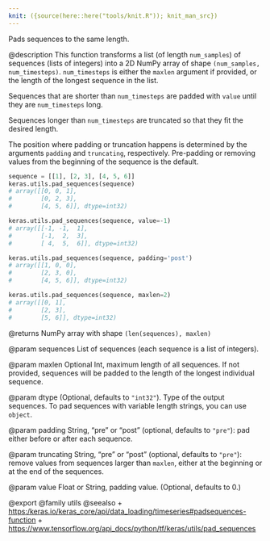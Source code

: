 ```yaml
---
knit: ({source(here::here("tools/knit.R")); knit_man_src})
---
```

Pads sequences to the same length.

@description
This function transforms a list (of length `num_samples`)
of sequences (lists of integers)
into a 2D NumPy array of shape `(num_samples, num_timesteps)`.
`num_timesteps` is either the `maxlen` argument if provided,
or the length of the longest sequence in the list.

Sequences that are shorter than `num_timesteps`
are padded with `value` until they are `num_timesteps` long.

Sequences longer than `num_timesteps` are truncated
so that they fit the desired length.

The position where padding or truncation happens is determined by
the arguments `padding` and `truncating`, respectively.
Pre-padding or removing values from the beginning of the sequence is the
default.

```python
sequence = [[1], [2, 3], [4, 5, 6]]
keras.utils.pad_sequences(sequence)
# array([[0, 0, 1],
#        [0, 2, 3],
#        [4, 5, 6]], dtype=int32)
```

```python
keras.utils.pad_sequences(sequence, value=-1)
# array([[-1, -1,  1],
#        [-1,  2,  3],
#        [ 4,  5,  6]], dtype=int32)
```

```python
keras.utils.pad_sequences(sequence, padding='post')
# array([[1, 0, 0],
#        [2, 3, 0],
#        [4, 5, 6]], dtype=int32)
```

```python
keras.utils.pad_sequences(sequence, maxlen=2)
# array([[0, 1],
#        [2, 3],
#        [5, 6]], dtype=int32)
```

@returns
    NumPy array with shape `(len(sequences), maxlen)`

@param sequences
List of sequences (each sequence is a list of integers).

@param maxlen
Optional Int, maximum length of all sequences. If not provided,
sequences will be padded to the length of the longest individual
sequence.

@param dtype
(Optional, defaults to `"int32"`). Type of the output sequences.
To pad sequences with variable length strings, you can use `object`.

@param padding
String, "pre" or "post" (optional, defaults to `"pre"`):
pad either before or after each sequence.

@param truncating
String, "pre" or "post" (optional, defaults to `"pre"`):
remove values from sequences larger than
`maxlen`, either at the beginning or at the end of the sequences.

@param value
Float or String, padding value. (Optional, defaults to 0.)

@export
@family utils
@seealso
+ <https:/keras.io/keras_core/api/data_loading/timeseries#padsequences-function>
+ <https://www.tensorflow.org/api_docs/python/tf/keras/utils/pad_sequences>
